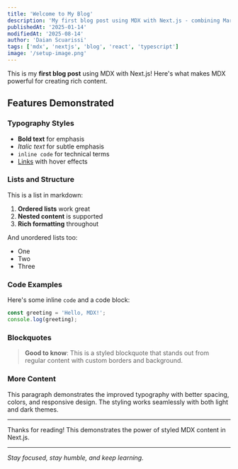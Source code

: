```yaml
---
title: 'Welcome to My Blog'
description: 'My first blog post using MDX with Next.js - combining Markdown with React components. Learn about MDX, Next.js, React, TypeScript, and modern blog development.'
publishedAt: '2025-01-14'
modifiedAt: '2025-08-14'
author: 'Daian Scuarissi'
tags: ['mdx', 'nextjs', 'blog', 'react', 'typescript']
image: '/setup-image.png'
---
```


This is my **first blog post** using MDX with Next.js! Here's what makes MDX powerful for creating rich content.

## Features Demonstrated

### Typography Styles

- **Bold text** for emphasis
- _Italic text_ for subtle emphasis
- `inline code` for technical terms
- [Links](https://nextjs.org) with hover effects

### Lists and Structure

This is a list in markdown:

1. **Ordered lists** work great
2. **Nested content** is supported
3. **Rich formatting** throughout

And unordered lists too:

- One
- Two
- Three

### Code Examples

Here's some inline `code` and a code block:

```javascript
const greeting = 'Hello, MDX!';
console.log(greeting);
```

### Blockquotes

> **Good to know**: This is a styled blockquote that stands out from regular content with custom borders and background.

### More Content

This paragraph demonstrates the improved typography with better spacing, colors, and responsive design. The styling works seamlessly with both light and dark themes.

---

Thanks for reading! This demonstrates the power of styled MDX content in Next.js.

---

*Stay focused, stay humble, and keep learning.*
